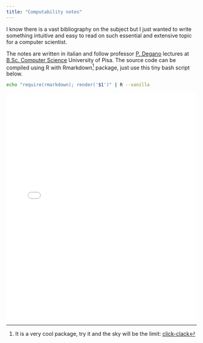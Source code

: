 ```yaml
---
title: "Computability notes"
---
```





I know there is a vast bibliography on the subject but I just wanted to write something intuitive and easy to read on such essential and extensive topic for a computer scientist.

The notes are written in italian and follow professor [P. Degano](http://pages.di.unipi.it/degano/) lectures at [B.Sc. Computer Science](https://didattica.di.unipi.it/en/undergraduate-programme-in-computer-science/) University of Pisa. The source code can be compiled using R with Rmarkdown[^1] package, just use this tiny bash script below.

```bash
echo "require(rmarkdown); render('$1')" | R --vanilla
```

<p align="center">
  <embed src="src/notes.pdf" type="application/pdf" width="100%" height="600px"/>
</p>




[^1]: It is a very cool package, try it and the sky will be the limit: [click-clack](https://cran.r-project.org/web/packages/rmarkdown/index.html)

